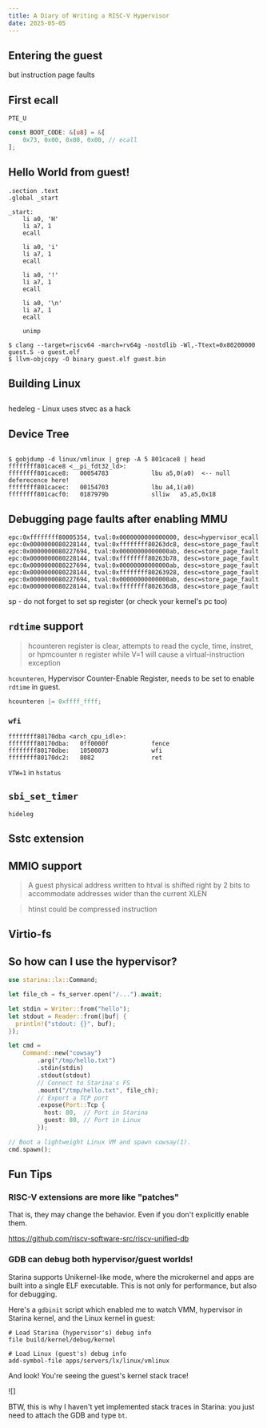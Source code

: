 ```yaml
---
title: A Diary of Writing a RISC-V Hypervisor
date: 2025-05-05
---
```


## Entering the guest

but instruction page faults


## First ecall

`PTE_U`

```rust
const BOOT_CODE: &[u8] = &[
    0x73, 0x00, 0x00, 0x00, // ecall
];
```

## Hello World from guest!

```
.section .text
.global _start

_start:
    li a0, 'H'
    li a7, 1
    ecall

    li a0, 'i'
    li a7, 1
    ecall

    li a0, '!'
    li a7, 1
    ecall

    li a0, '\n'
    li a7, 1
    ecall

    unimp
```

```
$ clang --target=riscv64 -march=rv64g -nostdlib -Wl,-Ttext=0x80200000 guest.S -o guest.elf
$ llvm-objcopy -O binary guest.elf guest.bin
```

## Building Linux

##

hedeleg - Linux uses stvec as a hack

## Device Tree

```

```

```
$ gobjdump -d linux/vmlinux | grep -A 5 801cace8 | head
ffffffff801cace8 <__pi_fdt32_ld>:
ffffffff801cace8:	00054783          	lbu	a5,0(a0)  <-- null deferecence here!
ffffffff801cacec:	00154703          	lbu	a4,1(a0)
ffffffff801cacf0:	0187979b          	slliw	a5,a5,0x18
```

## Debugging page faults after enabling MMU

```
epc:0xffffffff80005354, tval:0x0000000000000000, desc=hypervisor_ecall
epc:0x0000000080228144, tval:0xffffffff80263dc8, desc=store_page_fault
epc:0x0000000080227694, tval:0x00000000000000ab, desc=store_page_fault
epc:0x0000000080228144, tval:0xffffffff80263b78, desc=store_page_fault
epc:0x0000000080227694, tval:0x00000000000000ab, desc=store_page_fault
epc:0x0000000080228144, tval:0xffffffff80263928, desc=store_page_fault
epc:0x0000000080227694, tval:0x00000000000000ab, desc=store_page_fault
epc:0x0000000080228144, tval:0xffffffff802636d8, desc=store_page_fault
```

sp - do not forget to set sp register (or check your kernel's pc too)

## `rdtime` support

> hcounteren register is clear, attempts to read the cycle, time, instret, or hpmcounter n register while V=1 will cause a virtual-instruction exception

`hcounteren`, Hypervisor Counter-Enable Register, needs to be set to enable `rdtime` in guest.

```rust
hcounteren |= 0xffff_ffff;
```


### `wfi`

```
ffffffff80170dba <arch_cpu_idle>:
ffffffff80170dba:   0ff0000f            fence
ffffffff80170dbe:   10500073            wfi
ffffffff80170dc2:   8082                ret
```

`VTW=1` in `hstatus`

## `sbi_set_timer`

`hideleg`

## Sstc extension


## MMIO support

> A guest physical address written to htval is shifted right by 2 bits to accommodate addresses
wider than the current XLEN

> htinst could be compressed instruction

## Virtio-fs

## So how can I use the hypervisor?

```rust
use starina::lx::Command;

let file_ch = fs_server.open("/...").await;

let stdin = Writer::from("hello");
let stdout = Reader::from(|buf| {
  println!("stdout: {}", buf);
});

let cmd =
    Command::new("cowsay")
        .arg("/tmp/hello.txt")
        .stdin(stdin)
        .stdout(stdout)
        // Connect to Starina's FS
        .mount("/tmp/hello.txt", file_ch);
        // Export a TCP port
        .expose(Port::Tcp {
          host: 80,  // Port in Starina
          guest: 80, // Port in Linux
        });

// Boot a lightweight Linux VM and spawn cowsay(1).
cmd.spawn();
```

## Fun Tips

### RISC-V extensions are more like "patches"

That is, they may change the behavior. Even if you don't explicitly enable them.

https://github.com/riscv-software-src/riscv-unified-db

### GDB can debug both hypervisor/guest worlds!

Starina supports Unikernel-like mode, where the microkernel and apps are built into a single ELF executable. This is not only for performance, but also for debugging.

Here's a `gdbinit` script which enabled me to watch VMM, hypervisor in Starina kernel, and the Linux kernel in guest:

```
# Load Starina (hypervisor's) debug info
file build/kernel/debug/kernel

# Load Linux (guest's) debug info
add-symbol-file apps/servers/lx/linux/vmlinux
```

And look! You're seeing the guest's kernel stack trace!

![]

BTW, this is why I haven't yet implemented stack traces in Starina: you just need to attach the GDB and type `bt`.
